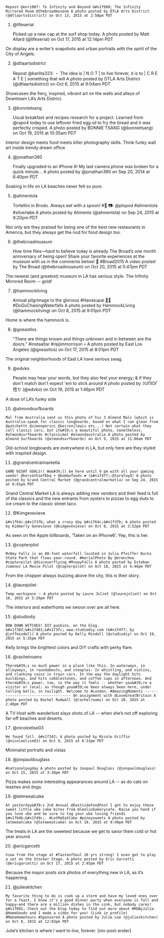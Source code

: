     Repost @enri007: To Infinity and Beyond &#x1f680; The Infinity Mirrored Room @thebroadmuseum A photo posted by DTLA Arts District (@dtlaartsdistrict) on Oct 13, 2015 at 2:58pm PDT


 1. @lifeserial 

    Picked up a new cap at the surf shop today. A photo posted by Matt Allard (@lifeserial) on Oct 17, 2015 at 12:14pm PDT


On display are a writer’s snapshots and urban portraits with the spirit of the City of Angels.
 
 2. @dtlaartsdistrict 

    Repost @karlita323: ・ The idea is | N O T | to live forever, it is to | C R E A T E | something that will A photo posted by DTLA Arts District (@dtlaartsdistrict) on Oct 6, 2015 at 9:04am PDT


Showcases the fiery, inspired, vibrant art on the walls and alleys of Downtown LA’s Arts District.
 
 3. @bonnietsang 

    Usual breakfast and recipes research for a project. Learned from @rapo4 today to use leftover fried egg oil to fry the bread and it was perfectly crisped. A photo posted by BONNIE TSANG (@bonnietsang) on Oct 19, 2015 at 10:35am PDT


Interior design meets food meets killer photography skills. Think funky wall art inside trendy dream office.
 
 4. @jonathan360 

    Finally upgraded to an iPhone 6! My last camera phone was broken for a quick minute... A photo posted by @jonathan360 on Sep 20, 2014 at 6:40pm PDT


Soaking in life on LA beaches never felt so pure.
 
 5. @alimentola 

    Tortellini in Brodo. Always eat with a spoon! #&#x1f35d; &#x1f4f7;: @ptspod #alimentola #silverlake A photo posted by Alimento (@alimentola) on Sep 24, 2015 at 9:20pm PDT


Not only are they praised for being one of the best new restaurants in America, but they always get the nod for food design too. 
 
 6. @thebroadmuseum 

    How time flies—hard to believe today is already The Broad’s one month anniversary of being open! Share your favorite experiences at the museum with us in the comments below! &#x1f496; #Broad2015 A video posted by The Broad (@thebroadmuseum) on Oct 20, 2015 at 5:47pm PDT


The newest (and greatest) museum in LA has serious style. The Infinity Mirrored Room -- gold!
 
 7. @hammockliving 

    Annual pilgrimage to the glorious #Havasupai &#x1f64c;&#x1f3fc; #DoGoChasingWaterfalls A photo posted by HammockLiving (@hammockliving) on Oct 8, 2015 at 9:01pm PDT


Home is where the hammock is.
 
 8. @goeastlos 

    &#34;There are things known and things unknown and in between are the doors.&#34; #instaaltar #ripjimmorrison &#x1f480; A photo posted by East Los Angeles (@goeastlos) on Oct 17, 2015 at 8:01pm PDT


The original neighborhoods of East LA have serious swag. 
 
 9. @edvko 

    People may hear your words, but they also feel your energy; &amp; if they don&#39;t match don&#39;t expect &#39;em to stick around A photo posted by ℑUΠΙOΓ 悟り (@edvko) on Oct 19, 2015 at 1:46pm PDT


A dose of LA’s funky side 
 
 10. @almondsurfboards 

    Mal from Australia sent us this photo of his 3 Almond Mals (which is Australia-speak for classic longboards, based on what I can glean from @patchettt @simonperini @keironjlewis etc...) Not certain what they call classic cars, but it&#39;s a beautiful photo, nonetheless. #almondsurfboards #classicmal #almondaustralia A photo posted by Almond Surfboards (@almondsurfboards) on Oct 9, 2015 at 11:08am PDT


Old-school longboards are everywhere in LA, but only here are they styled with inspired design. 
 
 11. @grandcentralmarketla 

    GAME NIGHT GOALS!! We&#39;ll be here until 9 pm with all your gaming needs! @horsethiefbbq + @bombofoods ❤️ (&#x1f4f7;:@tarafayd) A photo posted by Grand Central Market (@grandcentralmarketla) on Sep 24, 2015 at 6:01pm PDT


Grand Central Market LA is always adding new vendors and their feed is full of the classics and the new entrants from oysters to pizzas to egg sluts to ice cream to the classic street taco.

 12. @Kimgenevieve 

    &#x1f64c;&#x1f3fb; what a crazy day &#x1f64c;&#x1f3fb; A photo posted by Kimberly Genevieve (@kimgenevieve) on Oct 8, 2015 at 3:52pm PDT


As seen on the Apple billboards, ‘Taken on an iPhone6’. Yep, this is her. 
 
 13. @copterpilot 

    McWay Falls is an 80-foot waterfall located in Julia Pfeiffer Burns State Park that flows year-round. #AerialPhoto By @erwnchow #copterpilot @discoverflying #McwayFalls A photo posted by Esteban Jimenez LA Movie Pilot (@copterpilot) on Oct 18, 2015 at 4:46pm PDT


From the chopper always buzzing above the city, this is their story.

 14. @laurejoliet 

    Temp workspace ✨ A photo posted by Laure Joliet (@laurejoliet) on Oct 16, 2015 at 5:26pm PDT


The interiors and waterfronts we swoon over are all here.
 
 15. @studiodiy 

    BOW DOWN WITCHES! DIY punkins, on the blog. &#x1f383;&#x1f481;&#x1f3fc; www.studiodiy.com (&#x1f4f7; by @jeffmindell) A photo posted by Kelly Mindell (@studiodiy) on Oct 19, 2015 at 5:35pm PDT


Kelly brings the brightest colors and DIY crafts with perky flare.

 16. @rachelroams 

    There&#39;s so much power in a place like this. In waterways, in alleyways, in roundabouts, and steeples. In whistling, and violins, and clanking coins in train cars. In the way the daylight hits buildings, and hits cobblestones, and coffee cups in afternoon. And there&#39;s power, too, in the way it feels -- whether you&#39;re a visitor or local: as though you&#39;ve been always been here, under tolling bells, in twilight. Welcome to #London. #AmazingMoments ------------------------------------ On assignment with @LoveGreatBritain A photo posted by Rachel Rudwall (@rachelroams) on Oct 20, 2015 at 2:40pm PDT


A TV Host with wanderlust slays shots of LA -- when she’s not off exploring far-off beaches and deserts.
 
 17. @nicoleelise03  

    We found fall. &#x1f342; A photo posted by Nicole Griffin (@nicoleelise03) on Oct 9, 2015 at 6:33pm PDT


Minimalist portraits and vistas
 
 18. @jonpauldouglass 

    #nationalpugday A photo posted by Jonpaul Douglass (@jonpauldouglass) on Oct 15, 2015 at 3:38pm PDT


Pizza makes some interesting appearances around LA -- as do cats on leashes and dogs.
 
 19. @letmeeatcake 

    At yesterday&#39;s 2nd Annual @EastsideFoodFest I got to enjoy these sweet little ube cake bites from @leelinbakerycafe. Raise you hand if you love ube and be sure to tag your ube loving friends &#x1f64b;&#x1f49c;. #LetMeEatCake #pinoysweets A photo posted by letmeeatcake (@letmeeatcake) on Oct 19, 2015 at 9:49pm PDT


The treats in LA are the sweetest because we get to savor them cold or hot year around. 
 
 20. @ericgarcetti 

    View from the stage at #TasteofSoul 10 yrs strong! I even got to play a set on the Stocker Stage. A photo posted by Eric Garcetti (@ericgarcetti) on Oct 17, 2015 at 2:45pm PDT


Because the mayor posts sick photos of everything new in LA, as it’s happening.
 
 21. @julieskitchen 

    My favorite thing to do is cook up a storm and have my loved ones over for a feast. I know it’s a good dinner party when everyone is full and happy—and there are a million dishes in the sink, but nobody cares! &#x1f601; Check out the blog today to find out more about #HGByJulie. @HomeGoods and I made a video for you! (Link in profile) #MakeHomeYours #Sponsored A photo posted by Julie Lee (@julieskitchen) on Oct 8, 2015 at 12:03pm PDT


Julie’s kitchen is where I want to live, forever. [mn-post-ender]